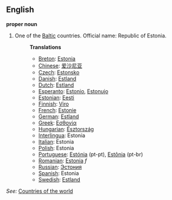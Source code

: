 ==English==

'''proper noun'''

# One of the [[Baltic]] countries. Official name: Republic of Estonia.
#:'''Translations'''
#:*[[Breton]]: [[Estonia]]
#:*[[Chinese]]: [[爱沙尼亚]]
#:*[[Czech]]: [[Estonsko]]
#:*[[Danish]]: [[Estland]]
#:*[[Dutch]]: [[Estland]]
#:*[[Esperanto]]: [[Estonio]], [[Estonujo]]
#:*[[Estonian]]: [[Eesti]]
#:*[[Finnish]]: [[Viro]]
#:*[[French]]: [[Estonie]]
#:*[[German]]: [[Estland]]
#:*[[Greek]]: [[Εσθονία]]
#:*[[Hungarian]]: [[Észtország]]
#:*[[Interlingua]]: Estonia
#:*[[Italian]]: Estonia
#:*[[Polish]]: Estonia
#:*[[Portuguese]]: [[Estónia]] (pt-pt), [[Estônia]] (pt-br)
#:*[[Romanian]]: [[Estonia]] ''f''
#:*[[Russian]]: [[Эстония]]
#:*[[Spanish]]: Estonia
#:*[[Swedish]]: [[Estland]]

''See:'' [[Countries of the world]]